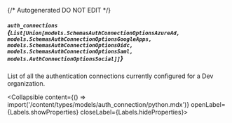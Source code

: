 {/* Autogenerated DO NOT EDIT  */}

##### `auth_connections` *{`List[Union[models.SchemasAuthConnectionOptionsAzureAd, models.SchemasAuthConnectionOptionsGoogleApps, models.SchemasAuthConnectionOptionsOidc, models.SchemasAuthConnectionOptionsSaml, models.AuthConnectionOptionsSocial]]`}*
List of all the authentication connections currently configured for
a Dev organization.

<Collapsible content={() => import('/content/types/models/auth_connection/python.mdx')} openLabel={Labels.showProperties} closeLabel={Labels.hideProperties}>
</Collapsible>


